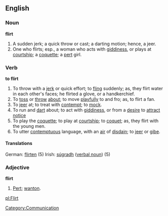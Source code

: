 ==English==

===Noun===

'''flirt'''

#A sudden jerk; a quick throw or cast; a darting motion; hence, a jeer.
#One who flirts; esp., a woman who acts with [[giddiness]], or plays at [[courtship]]; a [[coquette]]; a [[pert]] girl.

===Verb===

'''to flirt'''

#To throw with a [[jerk]] or quick effort; to [[fling]] suddenly; as, they flirt water in each other's faces; he flirted a glove, or a handkerchief.
#To [[toss]] or [[throw]] [[about]]; to move [[playful]]ly to and fro; as, to flirt a fan.
#To [[jeer]] at; to treat with [[contempt]]; to [[mock]].
#To run and [[dart]] about; to act with [[giddiness]], or from a [[desire]] to [[attract]] [[notice]]
#To play the [[coquette]]; to play at [[courtship]]; to [[coquet]]; as, they flirt with the young men.
#To utter [[contempt]]uous language, with an [[air]] of [[disdain]]; to [[jeer]] or [[gibe]].

====Translations====
German: [[flirten]] (5)
Irish: [[súgradh]] ([[verbal noun]]) (5)

===Adjective===

'''flirt'''

#[[Pert]]; [[wanton]].

[[pl:Flirt]]

[[Category:Communication]]